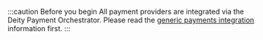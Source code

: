 :::caution Before you begin
All payment providers are integrated via the Deity Payment Orchestrator. Please read the [generic payments integration](/docs/payments/configuration/integration-options) information first.
:::
